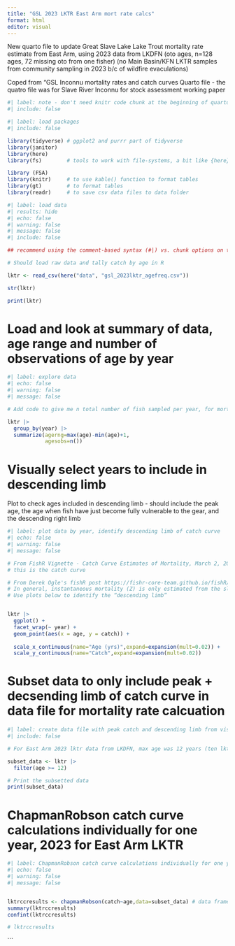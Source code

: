 ```yaml
---
title: "GSL 2023 LKTR East Arm mort rate calcs"
format: html
editor: visual
---
```



New quarto file to update Great Slave Lake Lake Trout mortality rate estimate from East Arm, using 2023 data from LKDFN (oto ages, n=128 ages, 72 missing oto from one fisher)
(no Main Basin/KFN LKTR samples from community sampling in 2023 b/c of wildfire evaculations)

Coped from "GSL Inconnu mortality rates and catch curves Quarto file - the quatro file was for Slave River Inconnu for stock assessment working paper 


```r
#| label: note - don't need knitr code chunk at the beginning of quarto file to be able to render 
#| include: false
```

```r
#| label: load packages
#| include: false

library(tidyverse) # ggplot2 and purrr part of tidyverse
library(janitor)
library(here)
library(fs)        # tools to work with file-systems, a bit like {here}

library (FSA)
library(knitr)     # to use kable() function to format tables
library(gt)        # to format tables
library(readr)     # to save csv data files to data folder 
```

```r
#| label: load data
#| results: hide
#| echo: false
#| warning: false
#| message: false
#| include: false

## recommend using the comment-based syntax (#|) vs. chunk options on the first line (e.g. {r, load packages, include=FALSE}) to make documents more portable and consistent across execution engines https://quarto.org/docs/tools/rstudio.html

# Should load raw data and tally catch by age in R

lktr <- read_csv(here("data", "gsl_2023lktr_agefreq.csv"))

str(lktr)

print(lktr)
```

# Load and look at summary of data, age range and number of observations of age by year

```r
#| label: explore data 
#| echo: false
#| warning: false
#| message: false

# Add code to give me n total number of fish sampled per year, for mort rate table

lktr |>  
  group_by(year) |>
  summarize(agerng=max(age)-min(age)+1,
            agesobs=n()) 
```

# Visually select years to include in descending limb
Plot to check ages included in descending limb - should include the peak age, the age when fish have just become fully vulnerable to the gear, and the descending right limb

```r
#| label: plot data by year, identify descending limb of catch curve 
#| echo: false
#| warning: false
#| message: false

# From FishR Vignette - Catch Curve Estimates of Mortality, March 2, 2013, plot scatterplot of age vs log(10)Catch (or catch?)
# this is the catch curve

# From Derek Ogle's fishR post https://fishr-core-team.github.io/fishR/blog/posts/2023-4-24_Multiple_CatchCurves/
# In general, instantaneous mortality (Z) is only estimated from the slope of the “descending limb” of the catch curve
# Use plots below to identify the “descending limb”


lktr |>   
  ggplot() +
  facet_wrap(~ year) +
  geom_point(aes(x = age, y = catch)) +
  
  scale_x_continuous(name="Age (yrs)",expand=expansion(mult=0.02)) +
  scale_y_continuous(name="Catch",expand=expansion(mult=0.02))

```

# Subset data to only include peak + decsending limb of catch curve in data file for mortality rate calcuation

```r
#| label: create data file with peak catch and descending limb from visually inspecting catch curve 
#| include: false

# For East Arm 2023 lktr data from LKDFN, max age was 12 years (ten lktr)

subset_data <- lktr |>   
  filter(age >= 12)

# Print the subsetted data
print(subset_data)

```

# ChapmanRobson catch curve calculations individually for one year, 2023 for East Arm LKTR

```r
#| label: ChapmanRobson catch curve calculations individually for one year, 2023 for East Arm LKTR
#| echo: false
#| warning: false
#| message: false


lktrccresults <- chapmanRobson(catch~age,data=subset_data) # data frame 1 is year 1947, 38 is 2022
summary(lktrccresults)
confint(lktrccresults)

# lktrccresults
```
```

